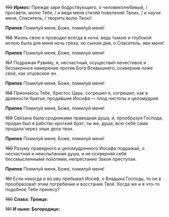 ~~155~~ **Ирмос:** Прежде зари бо́дрствующего, о человеколюбивый, / просвети, молю Тебя, / и веди меня стезёй повелений Твоих, / и научи меня, Спаситель, / творить волю Твою!

**Припев** Помилуй меня, Боже, помилуй меня!

~~156~~ Жизнь свою я проводил всегда в ночи́, ведь тьмою и глубокой мглою была для меня ночь греха; но сыном дня, о Спаситель, яви меня!

**Припев** Помилуй меня, Боже, помилуй меня!

~~157~~ Подражая Руви́му, я, несчастный, осуществи́л нечестивое и беззаконное намерение против Бога Всевышнего, осквернив ложе своё, как отцовское он.

**Припев** Помилуй меня, Боже, помилуй меня!

~~158~~ Призна́юсь Тебе, Христос Царь: согрешил я, согрешил, как в древности братья, прода́вшие Иосифа — плод чистоты и целомудрия.

**Припев** Помилуй меня, Боже, помилуй меня!

~~159~~ Свя́зана была сродниками праведная душа, и, прообразуя Господа, про́дан был в рабство кроткий брат; ты же, душа, всю себя сама продала́ через злые дела твои.

**Припев** Помилуй меня, Боже, помилуй меня!

~~160~~ Разуму праведного и целомудренного Иосифа подражай, о несчастная и неиспы́танная душа, и не оскверняй себя бессмысленными по́хотями, непрестанно Закон преступая.

**Припев** Помилуй меня, Боже, помилуй меня!

~~161~~ Если некогда и во рву пребывал Иосиф, о Владыка Господь, то он в прообразова́л этим погребение и восстание Твоё. Когда же и я что-то подобное Тебе принесу?

~~180~~ **Слава: Троице:**

~~181~~ **И ныне: Богородице:**

